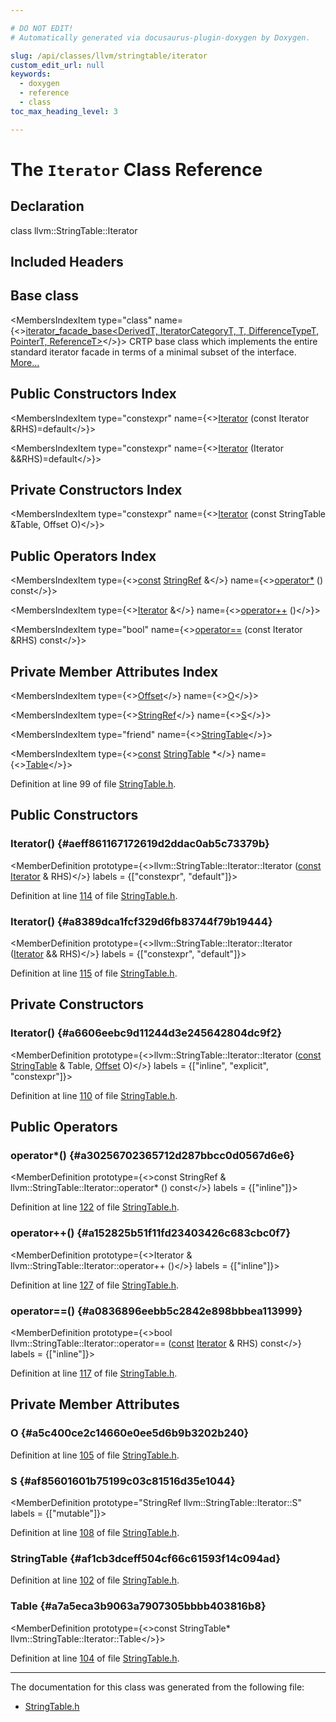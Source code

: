 ```yaml
---

# DO NOT EDIT!
# Automatically generated via docusaurus-plugin-doxygen by Doxygen.

slug: /api/classes/llvm/stringtable/iterator
custom_edit_url: null
keywords:
  - doxygen
  - reference
  - class
toc_max_heading_level: 3

---
```





# The `Iterator` Class Reference

<DoxygenPage pluginConfig={pluginConfig}>



## Declaration

<CodeBlock>class llvm::StringTable::Iterator</CodeBlock>

## Included Headers

<IncludesList>
<IncludesListItem
  filePath="llvm/ADT/StringTable.h"
  permalink="/docs/api/files/include/include/llvm/include/llvm/adt/stringtable-h"
  isLocal="true" />
</IncludesList>

## Base class

<MembersIndex>

<MembersIndexItem
  type="class"
  name={<><a href="/docs/api/classes/llvm/iterator-facade-base">iterator&#95;facade&#95;base&lt;DerivedT, IteratorCategoryT, T, DifferenceTypeT, PointerT, ReferenceT&gt;</a></>}>
CRTP base class which implements the entire standard iterator facade in terms of a minimal subset of the interface. <a href="/docs/api/classes/llvm/iterator-facade-base/#details">More...</a>
</MembersIndexItem>

</MembersIndex>

## Public Constructors Index

<MembersIndex>

<MembersIndexItem
  type="constexpr"
  name={<><a href="#aeff861167172619d2ddac0ab5c73379b">Iterator</a> (const Iterator &amp;RHS)=default</>}>
</MembersIndexItem>

<MembersIndexItem
  type="constexpr"
  name={<><a href="#a8389dca1fcf329d6fb83744f79b19444">Iterator</a> (Iterator &amp;&amp;RHS)=default</>}>
</MembersIndexItem>

</MembersIndex>

## Private Constructors Index

<MembersIndex>

<MembersIndexItem
  type="constexpr"
  name={<><a href="#a6606eebc9d11244d3e245642804dc9f2">Iterator</a> (const StringTable &amp;Table, Offset O)</>}>
</MembersIndexItem>

</MembersIndex>

## Public Operators Index

<MembersIndex>

<MembersIndexItem
  type={<><a href="/docs/api/files/lib/lib/target/lib/target/aarch64/aarch64promoteconstant-cpp/#a90f8350fecae261c25be85d38b451bff">const</a> <a href="/docs/api/classes/llvm/stringref">StringRef</a> &amp;</>}
  name={<><a href="#a30256702365712d287bbcc0d0567d6e6">operator&#42;</a> () const</>}>
</MembersIndexItem>

<MembersIndexItem
  type={<><a href="/docs/api/classes/llvm/stringtable/iterator">Iterator</a> &amp;</>}
  name={<><a href="#a152825b51f11fd23403426c683cbc0f7">operator++</a> ()</>}>
</MembersIndexItem>

<MembersIndexItem
  type="bool"
  name={<><a href="#a0836896eebb5c2842e898bbbea113999">operator==</a> (const Iterator &amp;RHS) const</>}>
</MembersIndexItem>

</MembersIndex>

## Private Member Attributes Index

<MembersIndex>

<MembersIndexItem
  type={<><a href="/docs/api/classes/llvm/stringtable/offset">Offset</a></>}
  name={<><a href="#a5c400ce2c14660e0ee5d6b9b3202b240">O</a></>}>
</MembersIndexItem>

<MembersIndexItem
  type={<><a href="/docs/api/classes/llvm/stringref">StringRef</a></>}
  name={<><a href="#af85601601b75199c03c81516d35e1044">S</a></>}>
</MembersIndexItem>

<MembersIndexItem
  type="friend"
  name={<><a href="#af1cb3dceff504cf66c61593f14c094ad">StringTable</a></>}>
</MembersIndexItem>

<MembersIndexItem
  type={<><a href="/docs/api/files/lib/lib/target/lib/target/aarch64/aarch64promoteconstant-cpp/#a90f8350fecae261c25be85d38b451bff">const</a> <a href="/docs/api/classes/llvm/stringtable">StringTable</a> &#42;</>}
  name={<><a href="#a7a5eca3b9063a7907305bbbb403816b8">Table</a></>}>
</MembersIndexItem>

</MembersIndex>


Definition at line 99 of file <a href="/docs/api/files/include/include/llvm/include/llvm/adt/stringtable-h">StringTable.h</a>.

<SectionDefinition>

## Public Constructors

### Iterator() {#aeff861167172619d2ddac0ab5c73379b}

<MemberDefinition
  prototype={<>llvm::StringTable::Iterator::Iterator (<a href="/docs/api/files/lib/lib/target/lib/target/aarch64/aarch64promoteconstant-cpp/#a90f8350fecae261c25be85d38b451bff">const</a> <a href="/docs/api/classes/llvm/stringtable/iterator">Iterator</a> &amp; RHS)</>}
  labels = {["constexpr", "default"]}>

Definition at line <a href="/docs/api/files/include/include/llvm/include/llvm/adt/stringtable-h/#l00114">114</a> of file <a href="/docs/api/files/include/include/llvm/include/llvm/adt/stringtable-h">StringTable.h</a>.
</MemberDefinition>

### Iterator() {#a8389dca1fcf329d6fb83744f79b19444}

<MemberDefinition
  prototype={<>llvm::StringTable::Iterator::Iterator (<a href="/docs/api/classes/llvm/stringtable/iterator">Iterator</a> &amp;&amp; RHS)</>}
  labels = {["constexpr", "default"]}>

Definition at line <a href="/docs/api/files/include/include/llvm/include/llvm/adt/stringtable-h/#l00115">115</a> of file <a href="/docs/api/files/include/include/llvm/include/llvm/adt/stringtable-h">StringTable.h</a>.
</MemberDefinition>

</SectionDefinition>

<SectionDefinition>

## Private Constructors

### Iterator() {#a6606eebc9d11244d3e245642804dc9f2}

<MemberDefinition
  prototype={<>llvm::StringTable::Iterator::Iterator (<a href="/docs/api/files/lib/lib/target/lib/target/aarch64/aarch64promoteconstant-cpp/#a90f8350fecae261c25be85d38b451bff">const</a> <a href="/docs/api/classes/llvm/stringtable">StringTable</a> &amp; Table, <a href="/docs/api/classes/llvm/stringtable/offset">Offset</a> O)</>}
  labels = {["inline", "explicit", "constexpr"]}>

Definition at line <a href="/docs/api/files/include/include/llvm/include/llvm/adt/stringtable-h/#l00110">110</a> of file <a href="/docs/api/files/include/include/llvm/include/llvm/adt/stringtable-h">StringTable.h</a>.
</MemberDefinition>

</SectionDefinition>

<SectionDefinition>

## Public Operators

### operator&#42;() {#a30256702365712d287bbcc0d0567d6e6}

<MemberDefinition
  prototype={<>const StringRef &amp; llvm::StringTable::Iterator::operator&#42; () const</>}
  labels = {["inline"]}>

Definition at line <a href="/docs/api/files/include/include/llvm/include/llvm/adt/stringtable-h/#l00122">122</a> of file <a href="/docs/api/files/include/include/llvm/include/llvm/adt/stringtable-h">StringTable.h</a>.
</MemberDefinition>

### operator++() {#a152825b51f11fd23403426c683cbc0f7}

<MemberDefinition
  prototype={<>Iterator &amp; llvm::StringTable::Iterator::operator++ ()</>}
  labels = {["inline"]}>

Definition at line <a href="/docs/api/files/include/include/llvm/include/llvm/adt/stringtable-h/#l00127">127</a> of file <a href="/docs/api/files/include/include/llvm/include/llvm/adt/stringtable-h">StringTable.h</a>.
</MemberDefinition>

### operator==() {#a0836896eebb5c2842e898bbbea113999}

<MemberDefinition
  prototype={<>bool llvm::StringTable::Iterator::operator== (<a href="/docs/api/files/lib/lib/target/lib/target/aarch64/aarch64promoteconstant-cpp/#a90f8350fecae261c25be85d38b451bff">const</a> <a href="/docs/api/classes/llvm/stringtable/iterator">Iterator</a> &amp; RHS) const</>}
  labels = {["inline"]}>

Definition at line <a href="/docs/api/files/include/include/llvm/include/llvm/adt/stringtable-h/#l00117">117</a> of file <a href="/docs/api/files/include/include/llvm/include/llvm/adt/stringtable-h">StringTable.h</a>.
</MemberDefinition>

</SectionDefinition>

<SectionDefinition>

## Private Member Attributes

### O {#a5c400ce2c14660e0ee5d6b9b3202b240}

<MemberDefinition
  prototype="Offset llvm::StringTable::Iterator::O">

Definition at line <a href="/docs/api/files/include/include/llvm/include/llvm/adt/stringtable-h/#l00105">105</a> of file <a href="/docs/api/files/include/include/llvm/include/llvm/adt/stringtable-h">StringTable.h</a>.
</MemberDefinition>

### S {#af85601601b75199c03c81516d35e1044}

<MemberDefinition
  prototype="StringRef llvm::StringTable::Iterator::S"
  labels = {["mutable"]}>

Definition at line <a href="/docs/api/files/include/include/llvm/include/llvm/adt/stringtable-h/#l00108">108</a> of file <a href="/docs/api/files/include/include/llvm/include/llvm/adt/stringtable-h">StringTable.h</a>.
</MemberDefinition>

### StringTable {#af1cb3dceff504cf66c61593f14c094ad}

<MemberDefinition
  prototype="friend llvm::StringTable::Iterator::StringTable">

Definition at line <a href="/docs/api/files/include/include/llvm/include/llvm/adt/stringtable-h/#l00102">102</a> of file <a href="/docs/api/files/include/include/llvm/include/llvm/adt/stringtable-h">StringTable.h</a>.
</MemberDefinition>

### Table {#a7a5eca3b9063a7907305bbbb403816b8}

<MemberDefinition
  prototype={<>const StringTable&#42; llvm::StringTable::Iterator::Table</>}>

Definition at line <a href="/docs/api/files/include/include/llvm/include/llvm/adt/stringtable-h/#l00104">104</a> of file <a href="/docs/api/files/include/include/llvm/include/llvm/adt/stringtable-h">StringTable.h</a>.
</MemberDefinition>

</SectionDefinition>

<hr/>

The documentation for this class was generated from the following file:

<ul>
<li><a href="/docs/api/files/include/include/llvm/include/llvm/adt/stringtable-h">StringTable.h</a></li>
</ul>

</DoxygenPage>

